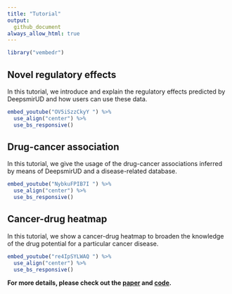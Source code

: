 ```yaml
---
title: "Tutorial"
output:
  github_document
always_allow_html: true
---
```


```r
library("vembedr")
```

## Novel regulatory effects

In this tutorial, we introduce and explain the regulatory effects predicted by DeepsmirUD and how users can use these data.

```r
embed_youtube("OV5iSzzCkyY ") %>% 
  use_align("center") %>% 
  use_bs_responsive()
```

## Drug-cancer association

In this tutorial, we give the usage of the drug-cancer associations inferred by means of DeepsmirUD and a disease-related database.

```r
embed_youtube("NybkuFPIB7I ") %>% 
  use_align("center") %>% 
  use_bs_responsive()
```

## Cancer-drug heatmap

In this tutorial, we show a cancer-drug heatmap to broaden the knowledge of the drug potential for a particular cancer disease.

```r
embed_youtube("re4IpSYLWAQ ") %>% 
  use_align("center") %>% 
  use_bs_responsive()
```

**For more details, please check out the [paper](https://www.biorxiv.org/content/10.1101/2022.06.30.498304v2){target="_blank"} and [code](https://github.com/2003100127/deepsmirud){target="_blank"}.**
